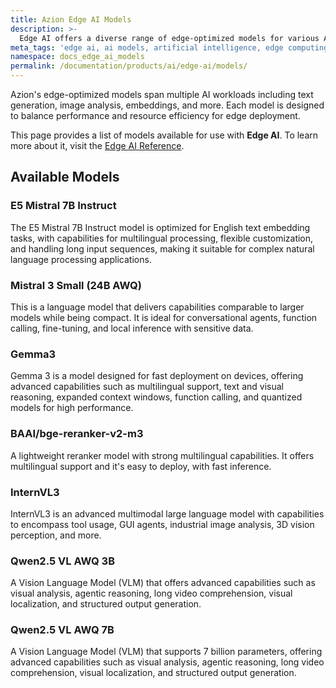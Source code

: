 ```yaml
---
title: Azion Edge AI Models
description: >-
  Edge AI offers a diverse range of edge-optimized models for various AI workloads, ensuring efficient deployment and performance.
meta_tags: 'edge ai, ai models, artificial intelligence, edge computing'
namespace: docs_edge_ai_models
permalink: /documentation/products/ai/edge-ai/models/
---
```



Azion's edge-optimized models span multiple AI workloads including text generation, image analysis, embeddings, and more. Each model is designed to balance performance and resource efficiency for edge deployment.

This page provides a list of models available for use with **Edge AI**. To learn more about it, visit the [Edge AI Reference](/en/documentation/products/ai/edge-ai/).

## Available Models

### E5 Mistral 7B Instruct

The E5 Mistral 7B Instruct model is optimized for English text embedding tasks, with capabilities for multilingual processing, flexible customization, and handling long input sequences, making it suitable for complex natural language processing applications.

<LinkButton link="/en/documentation/products/ai/edge-ai/models/e5-mistral-7b-instruct/" label="View details" severity="secondary" />

### Mistral 3 Small (24B AWQ)

This is a language model that delivers capabilities comparable to larger models while being compact. It is ideal for conversational agents, function calling, fine-tuning, and local inference with sensitive data.

<LinkButton link="/en/documentation/products/ai/edge-ai/models/mistral-3-small/" label="View details" severity="secondary" />

### Gemma3

Gemma 3 is a model designed for fast deployment on devices, offering advanced capabilities such as multilingual support, text and visual reasoning, expanded context windows, function calling, and quantized models for high performance.

<LinkButton link="/en/documentation/products/ai/edge-ai/models/gemma-3/" label="View details" severity="secondary" />

### BAAI/bge-reranker-v2-m3

A lightweight reranker model with strong multilingual capabilities. It offers multilingual support and it's easy to deploy, with fast inference.

<LinkButton link="/en/documentation/products/ai/edge-ai/models/baai-bge-reranker-v2-m3/" label="View details" severity="secondary" />

### InternVL3

InternVL3 is an advanced multimodal large language model with capabilities to encompass tool usage, GUI agents, industrial image analysis, 3D vision perception, and more.

<LinkButton link="/en/documentation/products/ai/edge-ai/models/internvl3/" label="View details" severity="secondary" />

### Qwen2.5 VL AWQ 3B

A Vision Language Model (VLM) that offers advanced capabilities such as visual analysis, agentic reasoning, long video comprehension, visual localization, and structured output generation.

<LinkButton link="/en/documentation/products/ai/edge-ai/models/qwen-2-5-vl-3b/" label="View details" severity="secondary" />

### Qwen2.5 VL AWQ 7B

A Vision Language Model (VLM) that supports 7 billion parameters, offering advanced capabilities such as visual analysis, agentic reasoning, long video comprehension, visual localization, and structured output generation.

<LinkButton link="/en/documentation/products/ai/edge-ai/models/qwen-2-5-vl-7b/" label="View details" severity="secondary" />
